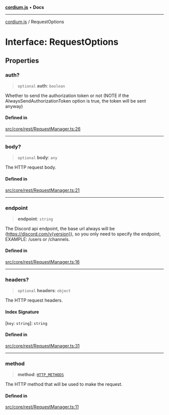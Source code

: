 [**cordium.js**](../README.mdx) • **Docs**

***

[cordium.js](../globals.mdx) / RequestOptions

# Interface: RequestOptions

## Properties

### auth?

> `optional` **auth**: `boolean`

Whether to send the authorization token or not (NOTE if the AlwaysSendAuthorizationToken option is true, the token will be sent anyway)

#### Defined in

[src/core/rest/RequestManager.ts:26](https://github.com/devdimer/cordium.js/blob/5acfe627949366dc136ee1adc1bf86648eab42bb/src/core/rest/RequestManager.ts#L26)

***

### body?

> `optional` **body**: `any`

The HTTP request body.

#### Defined in

[src/core/rest/RequestManager.ts:21](https://github.com/devdimer/cordium.js/blob/5acfe627949366dc136ee1adc1bf86648eab42bb/src/core/rest/RequestManager.ts#L21)

***

### endpoint

> **endpoint**: `string`

The Discord api endpoint, the base url always will be (https://discord.com/v{version}), so you only need to specify the endpoint, EXAMPLE: /users or /channels.

#### Defined in

[src/core/rest/RequestManager.ts:16](https://github.com/devdimer/cordium.js/blob/5acfe627949366dc136ee1adc1bf86648eab42bb/src/core/rest/RequestManager.ts#L16)

***

### headers?

> `optional` **headers**: `object`

The HTTP request headers.

#### Index Signature

 \[`key`: `string`\]: `string`

#### Defined in

[src/core/rest/RequestManager.ts:31](https://github.com/devdimer/cordium.js/blob/5acfe627949366dc136ee1adc1bf86648eab42bb/src/core/rest/RequestManager.ts#L31)

***

### method

> **method**: [`HTTP_METHODS`](../type-aliases/HTTP_METHODS.mdx)

The HTTP method that will be used to make the request.

#### Defined in

[src/core/rest/RequestManager.ts:11](https://github.com/devdimer/cordium.js/blob/5acfe627949366dc136ee1adc1bf86648eab42bb/src/core/rest/RequestManager.ts#L11)
